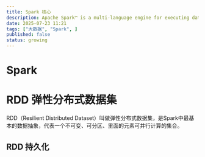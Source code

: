 ```yaml
---
title: Spark 核心
description: Apache Spark™ is a multi-language engine for executing data engineering, data science, and machine learning on single-node machines or clusters.
date: 2025-07-23 11:21
tags: ["大数据", "Spark", ]
published: false
status: growing
---
```


# Spark

# RDD 弹性分布式数据集
RDD（Resilient Distributed Dataset）叫做弹性分布式数据集，是Spark中最基本的数据抽象，代表一个不可变、可分区、里面的元素可并行计算的集合。

## RDD 持久化

